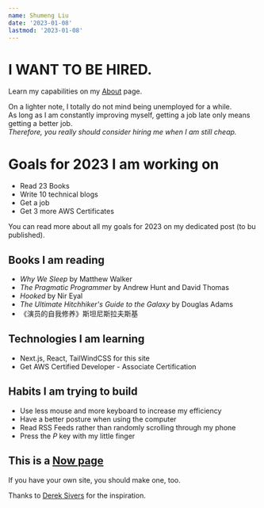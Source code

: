 ```yaml
---
name: Shumeng Liu
date: '2023-01-08'
lastmod: '2023-01-08'
---
```


# I WANT TO BE HIRED.

Learn my capabilities on my [About]('about') page.

On a lighter note, I totally do not mind being unemployed for a while.  
As long as I am constantly improving myself, getting a job late only means getting a better job.  
_Therefore, you really should consider hiring me when I am still cheap._

# Goals for 2023 I am working on

- Read 23 Books
- Write 10 technical blogs
- Get a job
- Get 3 more AWS Certificates

You can read more about all my goals for 2023 on my dedicated post (to bu published).

## Books I am reading

- _Why We Sleep_ by Matthew Walker
- _The Pragmatic Programmer_ by Andrew Hunt and David Thomas
- _Hooked_ by Nir Eyal
- _The Ultimate Hitchhiker's Guide to the Galaxy_ by Douglas Adams
- 《演员的自我修养》斯坦尼斯拉夫斯基

## Technologies I am learning

- Next.js, React, TailWindCSS for this site
- Get AWS Certified Developer - Associate Certification

## Habits I am trying to build

- Use less mouse and more keyboard to increase my efficiency
- Have a better posture when using the computer
- Read RSS Feeds rather than randomly scrolling through my phone
- Press the _P_ key with my little finger

## This is a [Now page](https://nownownow.com/about)

If you have your own site, you should make one, too.

Thanks to [Derek Sivers](https://sive.rs/) for the inspiration.
